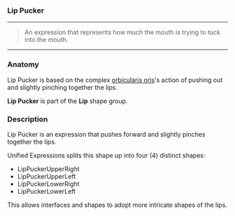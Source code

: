 
### Lip Pucker

***

> An expression that represents how much the 
> mouth is trying to tuck into the mouth.

***

### Anatomy

Lip Pucker is based on the complex 
[orbicularis oris](https://en.wikipedia.org/wiki/Orbicularis_oris_muscle)'s 
action of pushing out and slightly pinching together the lips.

**Lip Pucker** is part of 
the <ContextModal comp={LipContext}><b>Lip</b></ContextModal> 
shape group. 

### Description

Lip Pucker is an expression that pushes forward and slightly pinches together the lips. 

Unified Expressions splits this shape up into four (4) distinct shapes:

* LipPuckerUpperRight
* LipPuckerUpperLeft
* LipPuckerLowerRight
* LipPuckerLowerLeft

This allows interfaces and shapes to adopt more intricate shapes of the lips.
